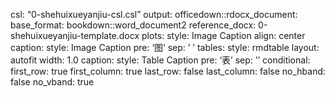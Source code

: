 
csl: "0-shehuixueyanjiu-csl.csl"
output: 
  officedown::rdocx_document:
    base_format:
      bookdown::word_document2
    reference_docx: 0-shehuixueyanjiu-template.docx
    plots:
      style: Image Caption
      align: center
      caption:
        style: Image Caption
        pre: '图 '
        sep: '  '
    tables: 
      style: rmdtable
      layout: autofit
      width: 1.0
      caption:
        style: Table Caption
        pre: '表'
        sep: ''
      conditional:
        first_row: true
        first_column: true
        last_row: false
        last_column: false
        no_hband: false
        no_vband: true

